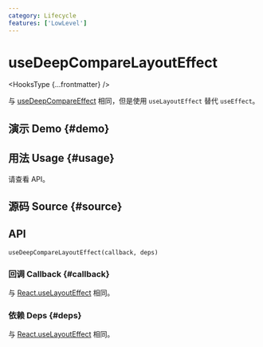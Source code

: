 ```yaml
---
category: Lifecycle
features: ['LowLevel']
---
```


# useDeepCompareLayoutEffect


<HooksType {...frontmatter} />

与 [useDeepCompareEffect](/reference/use-deep-compare-effect) 相同，但是使用 `useLayoutEffect` 替代 `useEffect`。

## 演示 Demo \{#demo}


<App />

## 用法 Usage \{#usage}

请查看 API。

## 源码 Source \{#source}


<Source />

## API

```tsx
useDeepCompareLayoutEffect(callback, deps)
```

### 回调 Callback \{#callback}

与 [React.useLayoutEffect](https://react.dev/reference/react/useLayoutEffect) 相同。

### 依赖 Deps \{#deps}

与 [React.useLayoutEffect](https://react.dev/reference/react/useLayoutEffect) 相同。

